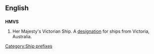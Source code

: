 {{wikipedia|Her Majesty's Victorian Ship}}
==English==
==={{initialism}}===
'''HMVS'''
#{{obsolete}} Her Majesty's Victorian Ship. A [[designation]] for ships from Victoria, Australia. 

[[Category:Ship prefixes]]